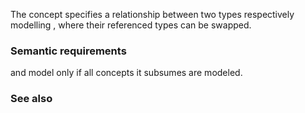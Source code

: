 {{cpp/title|indirectly_swappable}}
{{cpp/iterator/navbar}}
{{dcl begin}}
{{dcl header|iterator}}
{{dcl|since=c++20|1=
template&lt; class I1, class I2 = I1 &gt;
concept indirectly_swappable =
    std::indirectly_readable&lt;I1&gt; &amp;&amp;
    std::indirectly_readable&lt;I2&gt; &amp;&amp;
    requires( const I1 i1, const I2 i2 )
    {
        ranges::iter_swap(i1, i1);
        ranges::iter_swap(i1, i2);
        ranges::iter_swap(i2, i1);
        ranges::iter_swap(i2, i2);
    };
}}
{{dcl end}}

The concept {{tt|indirectly_swappable}} specifies a relationship between two types respectively modelling {{lc|std::indirectly_readable}}, where their referenced types can be swapped.

===Semantic requirements===
{{tt|I1}} and {{tt|I2}} model {{tt|indirectly_swappable}} only if all concepts it subsumes are modeled.

{{cpp/concepts/equality preservation}}

===See also===
{{dsc begin}}
{{dsc inc|cpp/iterator/dsc indirectly_readable}}
{{dsc inc|cpp/iterator/ranges/dsc iter_swap}}
{{dsc end}}

{{langlinks|de|es|ja|ru|zh}}
